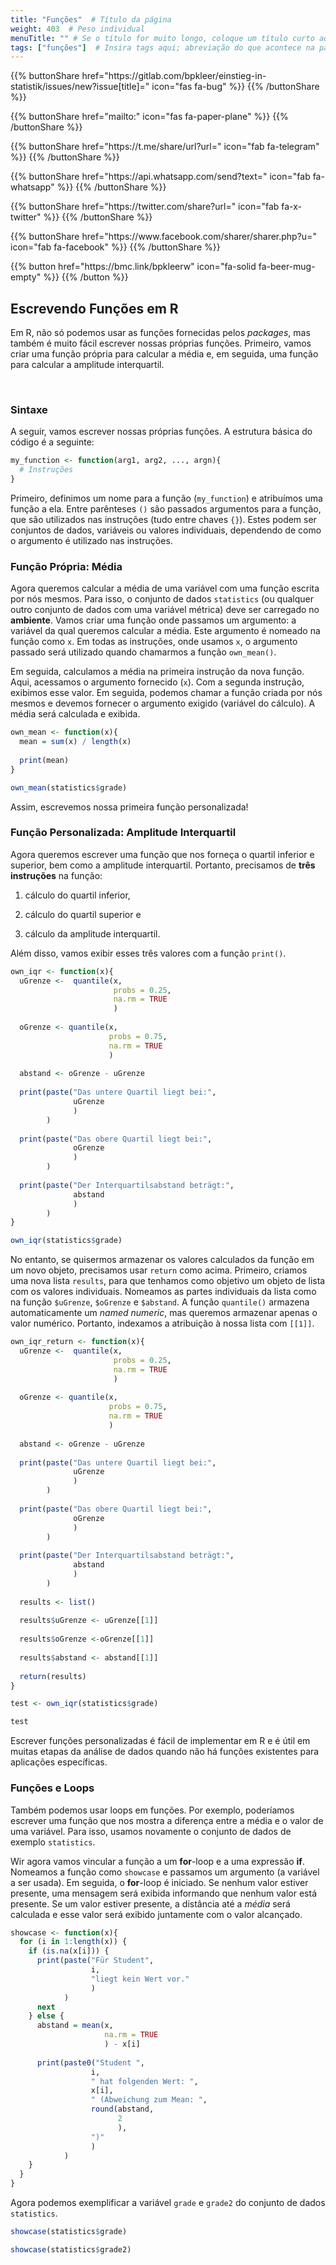 ```yaml
---
title: "Funções"  # Título da página
weight: 403  # Peso individual
menuTitle: "" # Se o título for muito longo, coloque um título curto aqui
tags: ["funções"]  # Insira tags aqui; abreviação do que acontece na página
---
```


{{% buttonShare href=\"https\:\/\/gitlab.com\/bpkleer\/einstieg-in-statistik\/issues\/new?issue[title]=\" icon=\"fas fa-bug\" %}} {{% /buttonShare %}} 

{{% buttonShare href=\"mailto\:\" icon=\"fas fa-paper-plane\" %}} {{% /buttonShare %}}

{{% buttonShare href=\"https\:\/\/t.me\/share\/url?url=\" icon=\"fab fa-telegram\" %}} {{% /buttonShare %}}

{{% buttonShare href=\"https\:\/\/api.whatsapp.com\/send?text=\" icon=\"fab fa-whatsapp\" %}} {{% /buttonShare %}}

{{% buttonShare href=\"https\:\/\/twitter.com\/share?url=\" icon=\"fab fa-x-twitter\" %}} {{% /buttonShare %}}

{{% buttonShare href=\"https\:\/\/www.facebook.com\/sharer\/sharer.php?u=\" icon=\"fab fa-facebook\" %}} {{% /buttonShare %}}

{{% button href=\"https\:\/\/bmc.link\/bpkleerw\" icon=\"fa-solid fa-beer-mug-empty\" %}} {{% /button %}}

## Escrevendo Funções em R

Em R, não só podemos usar as funções fornecidas pelos *packages*, mas também é muito fácil escrever nossas próprias funções. Primeiro, vamos criar uma função própria para calcular a média e, em seguida, uma função para calcular a amplitude interquartil.

<br> 

### Sintaxe
A seguir, vamos escrever nossas próprias funções. A estrutura básica do código é a seguinte: 
```r
my_function <- function(arg1, arg2, ..., argn){
  # Instruções
}
```

Primeiro, definimos um nome para a função (`my_function`) e atribuímos uma função a ela. Entre parênteses `()` são passados argumentos para a função, que são utilizados nas instruções (tudo entre chaves `{}`). Estes podem ser conjuntos de dados, variáveis ou valores individuais, dependendo de como o argumento é utilizado nas instruções.

### Função Própria: Média
Agora queremos calcular a média de uma variável com uma função escrita por nós mesmos. Para isso, o conjunto de dados `statistics` (ou qualquer outro conjunto de dados com uma variável métrica) deve ser carregado no **ambiente**. Vamos criar uma função onde passamos um argumento: a variável da qual queremos calcular a média. Este argumento é nomeado na função como `x`. Em todas as instruções, onde usamos `x`, o argumento passado será utilizado quando chamarmos a função `own_mean()`.

Em seguida, calculamos a média na primeira instrução da nova função. Aqui, acessamos o argumento fornecido (`x`). Com a segunda instrução, exibimos esse valor. Em seguida, podemos chamar a função criada por nós mesmos e devemos fornecer o argumento exigido (variável do cálculo). A média será calculada e exibida.
```r
own_mean <- function(x){
  mean = sum(x) / length(x)
  
  print(mean) 
}

own_mean(statistics$grade)
```

Assim, escrevemos nossa primeira função personalizada!


### Função Personalizada: Amplitude Interquartil
Agora queremos escrever uma função que nos forneça o quartil inferior e superior, bem como a amplitude interquartil. Portanto, precisamos de **três instruções** na função:

1. cálculo do quartil inferior,

2. cálculo do quartil superior e

3. cálculo da amplitude interquartil.

Além disso, vamos exibir esses três valores com a função `print()`.

```r
own_iqr <- function(x){
  uGrenze <-  quantile(x,
                       probs = 0.25,
                       na.rm = TRUE
                       )
  
  oGrenze <- quantile(x,
                      probs = 0.75,
                      na.rm = TRUE
                      )
  
  abstand <- oGrenze - uGrenze
  
  print(paste("Das untere Quartil liegt bei:",
              uGrenze
              )
        )
  
  print(paste("Das obere Quartil liegt bei:",
              oGrenze
              )
        )
  
  print(paste("Der Interquartilsabstand beträgt:",
              abstand
              )
        )
}

own_iqr(statistics$grade)
```

No entanto, se quisermos armazenar os valores calculados da função em um novo objeto, precisamos usar `return` como acima. Primeiro, criamos uma nova lista `results`, para que tenhamos como objetivo um objeto de lista com os valores individuais. Nomeamos as partes individuais da lista como na função `$uGrenze`, `$oGrenze` e `$abstand`. A função `quantile()` armazena automaticamente um *named numeric*, mas queremos armazenar apenas o valor numérico. Portanto, indexamos a atribuição à nossa lista com `[[1]]`.

``` r
own_iqr_return <- function(x){
  uGrenze <-  quantile(x,
                       probs = 0.25,
                       na.rm = TRUE
                       )
  
  oGrenze <- quantile(x,
                      probs = 0.75,
                      na.rm = TRUE
                      )
  
  abstand <- oGrenze - uGrenze
  
  print(paste("Das untere Quartil liegt bei:",
              uGrenze
              )
        )
  
  print(paste("Das obere Quartil liegt bei:",
              oGrenze
              )
        )
  
  print(paste("Der Interquartilsabstand beträgt:",
              abstand
              )
        )
  
  results <- list()
  
  results$uGrenze <- uGrenze[[1]]
  
  results$oGrenze <-oGrenze[[1]]
  
  results$abstand <- abstand[[1]]
  
  return(results) 
}

test <- own_iqr(statistics$grade)

test
```

Escrever funções personalizadas é fácil de implementar em R e é útil em muitas etapas da análise de dados quando não há funções existentes para aplicações específicas.

### Funções e Loops
Também podemos usar loops em funções. Por exemplo, poderíamos escrever uma função que nos mostra a diferença entre a média e o valor de uma variável. Para isso, usamos novamente o conjunto de dados de exemplo `statistics`.

Wir agora vamos vincular a função a um **for**-loop e a uma expressão **if**. Nomeamos a função como `showcase` e passamos um argumento (a variável a ser usada). Em seguida, o **for**-loop é iniciado. Se nenhum valor estiver presente, uma mensagem será exibida informando que nenhum valor está presente. Se um valor estiver presente, a distância até a *média* será calculada e esse valor será exibido juntamente com o valor alcançado.

```r
showcase <- function(x){
  for (i in 1:length(x)) {
    if (is.na(x[i])) {
      print(paste("Für Student", 
                  i, 
                  "liegt kein Wert vor."
                  )
            )
      next
    } else {
      abstand = mean(x, 
                     na.rm = TRUE
                     ) - x[i]
      
      print(paste0("Student ",
                  i, 
                  " hat folgenden Wert: ",
                  x[i], 
                  " (Abweichung zum Mean: ",
                  round(abstand, 
                        2
                        ),
                  ")"
                  )
            )
    }
  }
}
```

Agora podemos exemplificar a variável `grade` e `grade2` do conjunto de dados `statistics`.

```r
showcase(statistics$grade)
```

```r
showcase(statistics$grade2)
```
